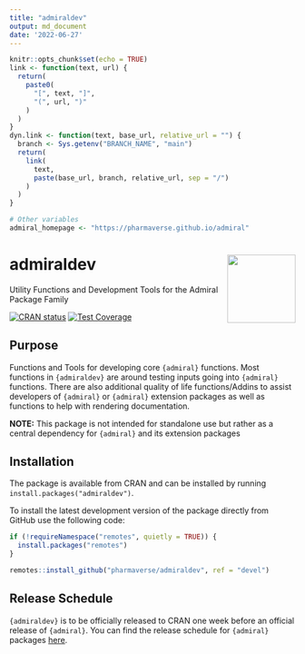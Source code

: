 ```yaml
---
title: "admiraldev"
output: md_document
date: '2022-06-27'
---
```


```r
knitr::opts_chunk$set(echo = TRUE)
link <- function(text, url) {
  return(
    paste0(
      "[", text, "]",
      "(", url, ")"
    )
  )
}
dyn.link <- function(text, base_url, relative_url = "") {
  branch <- Sys.getenv("BRANCH_NAME", "main")
  return(
    link(
      text,
      paste(base_url, branch, relative_url, sep = "/")
    )
  )
}

# Other variables
admiral_homepage <- "https://pharmaverse.github.io/admiral"
```

<!-- Please do not edit the README.md file as it is auto-generated. Only edit the README.Rmd file -->

# admiraldev <img src="man/figures/logo.png" align="right" alt="" width="120" />

Utility Functions and Development Tools for the Admiral Package Family


<!-- badges: start -->
[![CRAN status](https://www.r-pkg.org/badges/version/admiraldev)](https://CRAN.R-project.org/package=admiraldev)
[![Test Coverage](https://raw.githubusercontent.com/pharmaverse/admiraldev/badges/main/test-coverage.svg)](https://github.com/pharmaverse/admiraldev/actions/workflows/common.yml)

<!-- badges: end -->


## Purpose

Functions and Tools for developing core `{admiral}` functions.  Most functions in `{admiraldev}` are around testing inputs going into `{admiral}` functions. There are also  additional quality of life functions/Addins to assist developers of `{admiral}` or `{admiral}` extension packages as well as functions to help with rendering documentation.  

**NOTE:** This package is not intended for standalone use but rather as a central dependency for `{admiral}` and its extension packages 

## Installation

The package is available from CRAN and can be installed by running `install.packages("admiraldev")`.

To install the latest development version of the package directly from GitHub use the following code:

```r
if (!requireNamespace("remotes", quietly = TRUE)) {
  install.packages("remotes")
}

remotes::install_github("pharmaverse/admiraldev", ref = "devel")
```

## Release Schedule

`{admiraldev}` is to be officially released to CRAN one week before an official release of `{admiral}`.  You can find the release schedule for `{admiral}` packages [here](https://pharmaverse.github.io/admiral/#release-schedule). 
